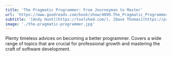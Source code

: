 ```yaml
---
title: 'The Pragmatic Programmer: From Journeyman to Master'
url: 'https://www.goodreads.com/book/show/4099.The_Pragmatic_Programmer'
subtitle: '[Andy Hunt](https://toolshed.com/), [Dave Thomas](https://pragdave.me/)'
image: './the-pragmatic-programmer.jpg'
---
```


Plenty timeless advices on becoming a better programmer. Covers a wide range of topics that are crucial for professional growth and mastering the craft of software development.
